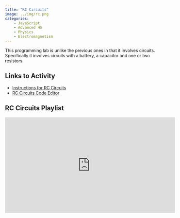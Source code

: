 ```yaml
---
title: "RC Circuits"
image: ../img/rc.png
categories:
    - JavaScript
    - Advanced HS
    - Physics
    - Electromagnetism
---
```


This programming lab is unlike the previous ones in that it involves circuits. Specifically it involves circuits with a battery, a capacitor and one or two resistors.

## Links to Activity
* [Instructions for RC Circuits](https://www.asc.ohio-state.edu/orban.14//stemcoding/RCcircuit/RCcircuits.html)
* [RC Circuits Code Editor](https://editor.p5js.org/ChrisOrban/sketches/HkslU7UAQ)

## RC Circuits Playlist

<iframe width="560" height="315" src="https://www.youtube.com/embed/videoseries?si=_N2LWXJGdo_KfkeW&amp;list=PLISRe8GegO8RBIvIu_9f9ZuuRpz86sqLC" title="YouTube video player" frameborder="0" allow="accelerometer; autoplay; clipboard-write; encrypted-media; gyroscope; picture-in-picture; web-share" referrerpolicy="strict-origin-when-cross-origin" allowfullscreen></iframe>